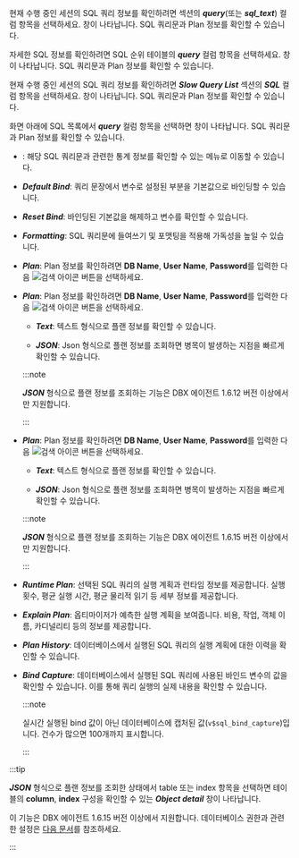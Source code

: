 <Title hashid="query-details" level={props.level}>쿼리 자세히 보기</Title>

<InDoc pages="instance-monitoring,multi-instance-monitoring">

현재 수행 중인 세션의 SQL 쿼리 정보를 확인하려면 <Cmdname sid="active_sessions" className="uitext" /> 섹션의 ***query***(또는 ***sql_text***) 컬럼 항목을 선택하세요. <Cmdname sid="TTL06224" className="uitext" /> 창이 나타납니다. SQL 쿼리문과 Plan 정보를 확인할 수 있습니다.

</InDoc>

<InDoc pages="analysis-compare-top-sql">

자세한 SQL 정보를 확인하려면 SQL 순위 테이블의 ***query*** 컬럼 항목을 선택하세요. <Cmdname sid="TTL06224" className="uitext" /> 창이 나타납니다. SQL 쿼리문과 Plan 정보를 확인할 수 있습니다.

</InDoc>

<InDoc pages="slow-query">

현재 수행 중인 세션의 SQL 쿼리 정보를 확인하려면 ***Slow Query List*** 섹션의 ***SQL*** 컬럼 항목을 선택하세요. <Cmdname sid="TTL06224" className="uitext" /> 창이 나타납니다. SQL 쿼리문과 Plan 정보를 확인할 수 있습니다.

</InDoc>

<InDoc pages="analysis-sql">

화면 아래에 SQL 목록에서 ***query*** 컬럼 항목을 선택하면 <Cmdname sid="TTL06224" className="uitext" /> 창이 나타납니다. SQL 쿼리문과 Plan 정보를 확인할 수 있습니다.

</InDoc>

<InDoc product="oracle-pro,oracle"><ImgLang img="db-sql-details-oracle-pro.png" desc="SQL 상세" /></InDoc>

<InDoc product="postgresql,mysql"><ImgLang img="db-sql-details-postgresql.png" desc="SQL 상세" /></InDoc>

<InDoc product="mssql"><ImgLang img="db-sql-details-mssql.png" desc="SQL 상세" /></InDoc>

<Xclude product="postgresql,mysql,oracle-pro,oracle,mssql"><ImgLang img="db-sql-details-common.png" desc="SQL 상세" /></Xclude>

* <Cmdname sid="BTN06225" className="uitext" />: 해당 SQL 쿼리문과 관련한 통계 정보를 확인할 수 있는 <Cmdname sid="statistics_sql" className="uitext" /> 메뉴로 이동할 수 있습니다.

<InDoc product='postgresql,mysql,altibase,cubrid,mssql'>

* ***Default Bind***: 쿼리 문장에서 변수로 설정된 부분을 기본값으로 바인딩할 수 있습니다.

* ***Reset Bind***: 바인딩된 기본값을 해제하고 변수를 확인할 수 있습니다.

* ***Formatting***: SQL 쿼리문에 들여쓰기 및 포맷팅을 적용해 가독성을 높일 수 있습니다.

</InDoc>

<InDoc product="altibase,cubrid,mssql">

* ***Plan***: Plan 정보를 확인하려면 **DB Name**, **User Name**, **Password**를 입력한 다음 ![검색 아이콘](/img/ico-btn-search.png) 버튼을 선택하세요.

</InDoc>

<InDoc product='postgresql'>

* ***Plan***: Plan 정보를 확인하려면 **DB Name**, **User Name**, **Password**를 입력한 다음 ![검색 아이콘](/img/ico-btn-search.png) 버튼을 선택하세요.

  * ***Text***: 텍스트 형식으로 플랜 정보를 확인할 수 있습니다.

  * ***JSON***: Json 형식으로 플랜 정보를 조회하면 병목이 발생하는 지점을 빠르게 확인할 수 있습니다.

  :::note

  ***JSON*** 형식으로 플랜 정보를 조회하는 기능은 DBX 에이전트 1.6.12 버전 이상에서만 지원합니다.

  :::

</InDoc>

<InDoc product='mysql'>

* ***Plan***: Plan 정보를 확인하려면 **DB Name**, **User Name**, **Password**를 입력한 다음 ![검색 아이콘](/img/ico-btn-search.png) 버튼을 선택하세요.

  * ***Text***: 텍스트 형식으로 플랜 정보를 확인할 수 있습니다.

  * ***JSON***: Json 형식으로 플랜 정보를 조회하면 병목이 발생하는 지점을 빠르게 확인할 수 있습니다.

  :::note

  ***JSON*** 형식으로 플랜 정보를 조회하는 기능은 DBX 에이전트 1.6.15 버전 이상에서만 지원합니다.

  :::

</InDoc>

<InDoc product='oracle-pro,oracle'>

* ***Runtime Plan***: 선택된 SQL 쿼리의 실행 계획과 런타임 정보를 제공합니다. 실행 횟수, 평균 실행 시간, 평균 물리적 읽기 등 세부 정보를 제공합니다.

* ***Explain Plan***: 옵티마이저가 예측한 실행 계획을 보여줍니다. 비용, 작업, 객체 이름, 카디널리티 등의 정보를 제공합니다.

* ***Plan History***: 데이터베이스에서 실행된 SQL 쿼리의 실행 계획에 대한 이력을 확인할 수 있습니다.

* ***Bind Capture***: 데이터베이스에서 실행된 SQL 쿼리에 사용된 바인드 변수의 값을 확인할 수 있습니다. 이를 통해 쿼리 실행의 실제 내용을 확인할 수 있습니다.

  :::note

  실시간 실행된 bind 값이 아닌 데이터베이스에 캡처된 값(`v$sql_bind_capture`)입니다. 건수가 많으면 100개까지 표시합니다.

  :::

</InDoc>

<InDoc product='postgresql,mysql'>

:::tip

***JSON*** 형식으로 플랜 정보를 조회한 상태에서 table 또는 index 항목을 선택하면 테이블의 **column**, **index** 구성을 확인할 수 있는 ***Object detail*** 창이 나타납니다.

<ImgLang img='db-sql-objectdetail-pg.png' desc='Object detail' />

이 기능은 DBX 에이전트 1.6.15 버전 이상에서 지원합니다. 데이터베이스 권한과 관련한 설정은 [다음 문서](install-agent#uid)를 참조하세요.

:::

</InDoc>